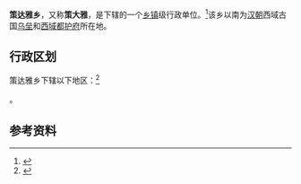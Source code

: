 {{中国乡级行政区|65/28/22/207/000}}

'''策达雅乡'''，又称'''策大雅'''，是{{PRC admin/fullname|65/28/22/207/000|3}}下辖的一个[[乡镇|乡镇]]级行政单位。<ref>{{PRC admin/ref sgc|{{PRC admin/parent|65/28/22/207/000}}}}</ref>该乡以南为[[汉朝|汉朝]]西域古国[[乌垒|乌垒]]和[[西域都护府|西域都护府]]所在地。

== 行政区划 ==

策达雅乡下辖以下地区：<ref>{{PRC admin/ref sgc|65/28/22/207/000}}</ref>

{{PRC admin/children|65/28/22/207/000}}。

== 参考资料 ==

{{reflist}}

{{行政区划小作品}}
{{PRC admin/navcat|65/28/22/207/000}}
